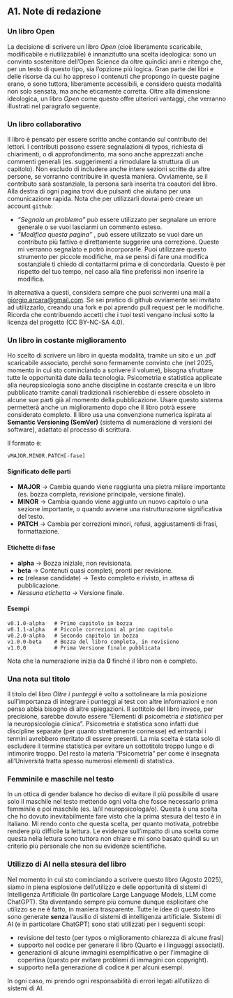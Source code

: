## A1. Note di redazione {.unnumbered #note_redazione}

### Un libro Open
La decisione di scrivere un libro _Open_ (cioè liberamente scaricabile, modificabile e riutilizzabile) è innanzitutto una scelta ideologica: sono un convinto sostenitore dell’Open Science da oltre quindici anni e ritengo che, per un testo di questo tipo, sia l’opzione più logica. Gran parte dei libri e delle risorse da cui ho appreso i contenuti che propongo in queste pagine erano, o sono tuttora, liberamente accessibili, e considero questa modalità non solo sensata, ma anche eticamente corretta. Oltre alla dimensione ideologica, un libro _Open_ come questo offre ulteriori vantaggi, che verranno illustrati nel paragrafo seguente.

### Un libro collaborativo
Il libro è pensato per essere scritto anche contando sul contributo dei lettori. I contributi possono essere segnalazioni di typos, richiesta di chiarimenti, o di approfondimento, ma sono anche apprezzati anche commenti generali (es. suggerimenti a rimodulare la struttura di un capitolo). Non escludo di includere anche intere sezioni scritte da altre persone, se vorranno contribuire in questa maniera. Ovviamente, se il contributo sarà sostanziale, la persona sarà inserita tra coautori del libro.
Alla destra di ogni pagina trovi due pulsanti che aiutano per una comunicazione rapida. Nota che per utilizzarli dovrai però creare un account `github`:

- _"Segnala un problema"_  può essere utilizzato per segnalare un errore generale o se vuoi lasciarmi un commento esteso.
- _"Modifica questa pagina"_ , può essere utilizzato se vuoi dare un contributo più fattivo e direttamente suggerire una correzione. Queste mi verranno segnalato e potrò incorporarle. Puoi utilizzare questo strumento per piccole modifiche, ma se pensi di fare una modifica sostanziale ti chiedo di contattarmi prima e di concordarla. Questo è per rispetto del tuo tempo, nel caso alla fine preferissi non inserire la modifica.

In alternativa a questi, considera sempre che puoi scrivermi una mail a <giorgio.arcara@gmail.com>.
Se sei pratico di github ovviamente sei invitato ad utilizzarlo, creando una fork e poi aprendo pull request per le modifiche.
Ricorda che contribuendo accetti che i tuoi testi vengano inclusi sotto la licenza del progetto (CC BY-NC-SA 4.0).


### Un libro in costante miglioramento
Ho scelto di scrivere un libro in questa modalità, tramite un sito e un .pdf scaricabile associato, perché sono fermamente convinto che (nel 2025, momento in cui sto cominciando a scrivere il volume), bisogna sfruttare tutte le opportunità date dalla tecnologia.
Psicometria e statistica applicate alla neuropsicologia sono anche discipline in costante crescita e un libro pubblicato tramite canali tradizionali rischierebbe di essere obsoleto in alcune sue parti già al momento della pubblicazione. Usare questo sistema permetterà anche un miglioramento dopo che il libro potrà essere considerato completo.
Il libro usa una convenzione numerica ispirata al **Semantic Versioning (SemVer)** (sistema di numerazione di versioni dei software), adattato al processo di scrittura.

Il formato è:

```
vMAJOR.MINOR.PATCH[-fase]
```

#### Significato delle parti
- **MAJOR** → Cambia quando viene raggiunta una pietra miliare importante (es. bozza completa, revisione principale, versione finale).
- **MINOR** → Cambia quando viene aggiunto un nuovo capitolo o una sezione importante, o quando avviene una ristrutturazione significativa del testo.
- **PATCH** → Cambia per correzioni minori, refusi, aggiustamenti di frasi, formattazione.

#### Etichette di fase
- **alpha** → Bozza iniziale, non revisionata.
- **beta** → Contenuti quasi completi, pronti per revisione.
- **rc** (release candidate) → Testo completo e rivisto, in attesa di pubblicazione.
- *Nessuna etichetta* → Versione finale.

#### Esempi
```
v0.1.0-alpha   # Primo capitolo in bozza
v0.1.1-alpha   # Piccole correzioni al primo capitolo
v0.2.0-alpha   # Secondo capitolo in bozza
v1.0.0-beta    # Bozza del libro completa, in revisione
v1.0.0         # Prima Versione finale pubblicata
```

Nota che la numerazione inizia da **0** finché il libro non è completo.


### Una nota sul titolo
Il titolo del libro _Oltre i punteggi_ è volto a sottolineare la mia posizione sull'importanza di integrare i punteggi ai test con altre informazioni e non penso abbia bisogno di altre spiegazioni. Il sottitolo del libro invece, per precisione, sarebbe dovuto essere "Elementi di psicometria _e statistica_ per la neuropsicologia clinica". Psicometria e statistica sono infatti due discipline separate (per quanto strettamente connesse) ed entrambi i termini avrebbero meritato di essere presenti. La mia scelta è stata solo di escludere il termine statistica per evitare un sottotitolo troppo lungo e di intimorire troppo. Del resto la materia "Psicometria" per come è insegnata all'Università tratta spesso numerosi elementi di statistica.   

### Femminile e maschile nel testo
In un ottica di gender balance ho deciso di evitare il più possibile di usare solo il maschile nel testo mettendo ogni volta che fosse necessario prima femminile e poi maschile (es. la/il neuropsicologa/o). Questa è una scelta che ho dovuto inevitabilmente fare visto che la prima stesura del testo è in Italiano. Mi rendo conto che questa scelta, per quanto motivata, potrebbe rendere più difficile la lettura. Le evidenze sull'impatto di una scelta come questa nella lettura sono tuttora non chiare e mi sono basato quindi su un criterio più personale che non su evidenze scientifiche.

### Utilizzo di AI nella stesura del libro
Nel momento in cui sto cominciando a scrivere questo libro (Agosto 2025), siamo in piena esplosione dell'utilizzo e delle opportunità di sistemi di Intelligenza Artificiale (In particolare Large Language Models, LLM come ChatGPT). Sta diventando sempre più comune dunque esplicitare che utilizzo se ne è fatto, in maniera trasparente. 
Tutte le idee di questo libro sono generate **senza** l'ausilio di sistemi di intelligenza artificiale.
Sistemi di AI (e in particolare ChatGPT) sono stati utilizzati per i seguenti scopi:

* revisione del testo (per typos o miglioramento chiarezza di alcune frasi)
* supporto nel codice per generare il libro (Quarto e i linguaggi associati).
* generazioni di alcune immagini esemplificative o per l'immagine di copertina (questo per evitare problemi di immagini con copyright).
* supporto nella generazione di codice `R` per alcuni esempi.

In ogni caso, mi prendo ogni responsabilità di errori legati all'utilizzo di sistemi di AI.